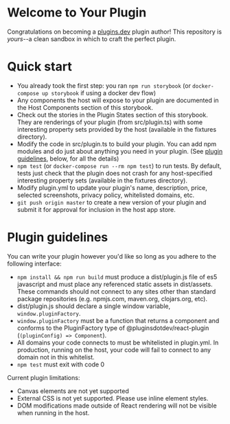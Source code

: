 
<Meta title="Welcome/Readme" />

# Welcome to Your Plugin

Congratulations on becoming a [plugins.dev](https://plugins.dev) plugin author!
This repository is *yours*--a clean sandbox in which to craft the perfect plugin.

# Quick start

 - You already took the first step: you ran `npm run storybook` (or `docker-compose up storybook` if using a docker dev flow)
 - Any components the host will expose to your plugin are documented in the Host Components section of this storybook.
 - Check out the stories in the Plugin States section of this storybook. They are renderings of your plugin (from src/plugin.ts) with some interesting property sets provided by the host (available in the fixtures directory).
 - Modify the code in src/plugin.ts to build your plugin. You can add npm modules and do just about anything you need in your plugin. (See [plugin guidelines](#plugin-guidelines), below, for all the details)
 - `npm test` (or `docker-compose run --rm npm test`) to run tests. By default, tests just check that the plugin does not crash for any host-specified interesting property sets (available in the fixtures directory).
 - Modify plugin.yml to update your plugin's name, description, price, selected screenshots, privacy policy, whitelisted domains, etc.
 - `git push origin master` to create a new version of your plugin and submit it for approval for inclusion in the host app store.

# Plugin guidelines

You can write your plugin however you'd like so long as you adhere to the following interface:
 - `npm install && npm run build` must produce a dist/plugin.js file of es5 javascript and must place any referenced static assets in dist/assets. These commands should not connect to any sites other than standard package repositories (e.g. npmjs.com, maven.org, clojars.org, etc).
 - dist/plugin.js should declare a single window variable, `window.pluginFactory`.
 - `window.pluginFactory` must be a function that returns a component and conforms to the PluginFactory type of @pluginsdotdev/react-plugin (`(pluginConfig) => Component`).
 - All domains your code connects to must be whitelisted in plugin.yml. In production, running on the host, your code will fail to connect to any domain not in this whitelist.
 - `npm test` must exit with code 0

Current plugin limitations:
 - Canvas elements are not yet supported
 - External CSS is not yet supported. Please use inline element styles.
 - DOM modifications made outside of React rendering will not be visible when running in the host.
